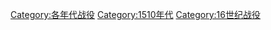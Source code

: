 [[Category:各年代战役|Category:各年代战役]]
[[Category:1510年代|Category:1510年代]]
[[Category:16世纪战役|Category:16世纪战役]]